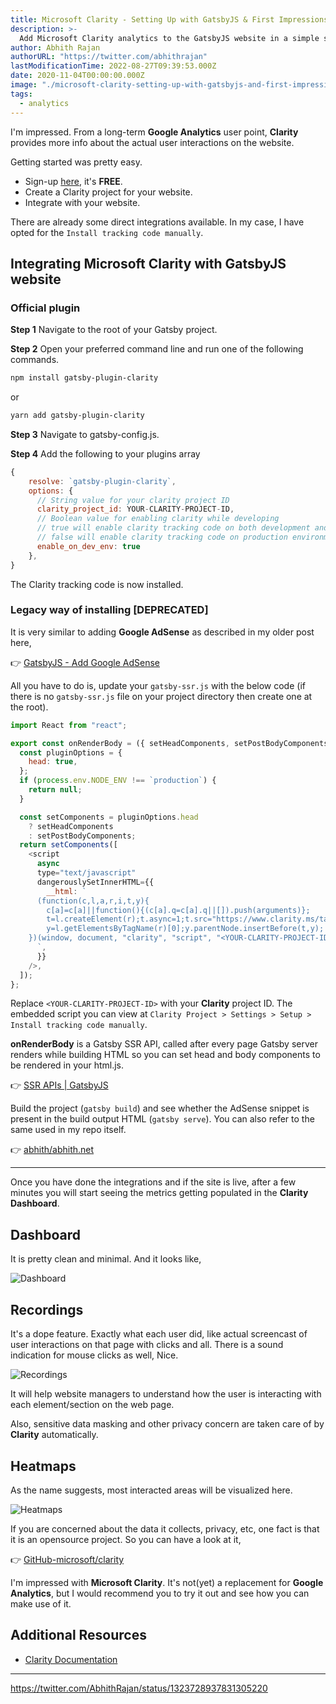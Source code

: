 ```yaml
---
title: Microsoft Clarity - Setting Up with GatsbyJS & First Impressions
description: >-
  Add Microsoft Clarity analytics to the GatsbyJS website in a simple step. Also, a quick look at what Microsoft Clarity offers.
author: Abhith Rajan
authorURL: "https://twitter.com/abhithrajan"
lastModificationTime: 2022-08-27T09:39:53.000Z
date: 2020-11-04T00:00:00.000Z
image: "./microsoft-clarity-setting-up-with-gatsbyjs-and-first-impressions-cover.png"
tags:
  - analytics
---
```


I'm impressed. From a long-term **Google Analytics** user point, **Clarity** provides more info about the actual user interactions on the website.

Getting started was pretty easy.

- Sign-up [here](https://clarity.microsoft.com/), it's **FREE**.
- Create a Clarity project for your website.
- Integrate with your website.

There are already some direct integrations available. In my case, I have opted for the `Install tracking code manually`.

## Integrating Microsoft Clarity with GatsbyJS website

### Official plugin

**Step 1**
Navigate to the root of your Gatsby project.

**Step 2**
Open your preferred command line and run one of the following commands.

```bash
npm install gatsby-plugin-clarity
```

or

```bash
yarn add gatsby-plugin-clarity
```

**Step 3**
Navigate to gatsby-config.js.

**Step 4**
Add the following to your plugins array

```js
{
    resolve: `gatsby-plugin-clarity`,
    options: {
      // String value for your clarity project ID
      clarity_project_id: YOUR-CLARITY-PROJECT-ID,
      // Boolean value for enabling clarity while developing
      // true will enable clarity tracking code on both development and production environments
      // false will enable clarity tracking code on production environment only
      enable_on_dev_env: true
    },
}
```

The Clarity tracking code is now installed.

### Legacy way of installing [DEPRECATED]

It is very similar to adding **Google AdSense** as described in my older post here,

:point_right: [GatsbyJS - Add Google AdSense](https://www.abhith.net/blog/gatsbyjs-add-google-adsense/)

All you have to do is, update your `gatsby-ssr.js` with the below code (if there is no `gatsby-ssr.js` file on your project directory then create one at the root).

```js
import React from "react";

export const onRenderBody = ({ setHeadComponents, setPostBodyComponents }) => {
  const pluginOptions = {
    head: true,
  };
  if (process.env.NODE_ENV !== `production`) {
    return null;
  }

  const setComponents = pluginOptions.head
    ? setHeadComponents
    : setPostBodyComponents;
  return setComponents([
    <script
      async
      type="text/javascript"
      dangerouslySetInnerHTML={{
        __html: `
      (function(c,l,a,r,i,t,y){
        c[a]=c[a]||function(){(c[a].q=c[a].q||[]).push(arguments)};
        t=l.createElement(r);t.async=1;t.src="https://www.clarity.ms/tag/"+i;
        y=l.getElementsByTagName(r)[0];y.parentNode.insertBefore(t,y);
    })(window, document, "clarity", "script", "<YOUR-CLARITY-PROJECT-ID>");
      `,
      }}
    />,
  ]);
};
```

Replace `<YOUR-CLARITY-PROJECT-ID>` with your **Clarity** project ID.
The embedded script you can view at `Clarity Project > Settings > Setup > Install tracking code manually`.

**onRenderBody** is a Gatsby SSR API, called after every page Gatsby server renders while building HTML so you can set head and body components to be rendered in your html.js.

:point_right: [SSR APIs | GatsbyJS](https://www.gatsbyjs.org/docs/ssr-apis/#onRenderBody)

Build the project (`gatsby build`) and see whether the AdSense snippet is present in the build output HTML (`gatsby serve`).
You can also refer to the same used in my repo itself.

:point_right: [abhith/abhith.net](https://github.com/abhith/abhith.net/blob/master/gatsby-ssr.js)

---

Once you have done the integrations and if the site is live, after a few minutes you will start seeing the metrics getting populated in the **Clarity Dashboard**.

## Dashboard

It is pretty clean and minimal. And it looks like,

![Dashboard](../../static/img/blog/microsoft-clarity-setting-up-with-gatsbyjs-and-first-impressions/dashboard.png)

## Recordings

It's a dope feature. Exactly what each user did, like actual screencast of user interactions on that page with clicks and all. There is a sound indication for mouse clicks as well, Nice.

![Recordings](../../static/img/blog/microsoft-clarity-setting-up-with-gatsbyjs-and-first-impressions/recordings.gif)

It will help website managers to understand how the user is interacting with each element/section on the web page.

Also, sensitive data masking and other privacy concern are taken care of by **Clarity** automatically.

## Heatmaps

As the name suggests, most interacted areas will be visualized here.

![Heatmaps](../../static/img/blog/microsoft-clarity-setting-up-with-gatsbyjs-and-first-impressions/click-heatmap.png)

If you are concerned about the data it collects, privacy, etc, one fact is that it is an opensource project. So you can have a look at it,

:point_right: [GitHub-microsoft/clarity](https://github.com/microsoft/clarity)

I'm impressed with **Microsoft Clarity**. It's not(yet) a replacement for **Google Analytics**, but I would recommend you to try it out and see how you can make use of it.

## Additional Resources

- [Clarity Documentation](https://docs.microsoft.com/en-us/clarity/)

---

https://twitter.com/AbhithRajan/status/1323728937831305220

